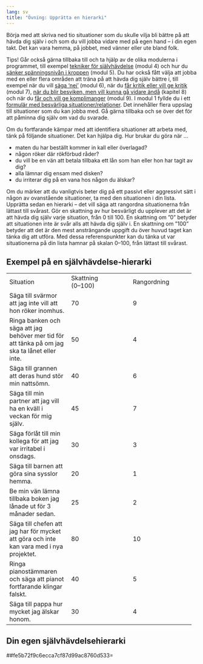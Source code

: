 ```yaml
---
lang: sv
title: "Övning: Upprätta en hierarki"
---
```


Börja med att skriva ned tio situationer som du skulle vilja bli bättre
på att hävda dig själv i och som du vill jobba vidare med på egen hand
-- i din egen takt. Det kan vara hemma, på jobbet, med vänner eller ute
bland folk.

[[Tips!]{.rlabel} Går också gärna tillbaka till och ta hjälp av de olika
modulerna i programmet, till exempel [tekniker för
självhävdelse](https://www.iterapi.se/sites/respekt/program/4-m-ngdtr-na-konstruktiv-sj-lvh-vdelse-i-vardagen)
(modul 4) och hur du [sänker spänningsnivån i
kroppen](https://www.iterapi.se/sites/respekt/program/5-hitta-dina-s-tt-att-s-nka-sp-nningsniv-n)
(modul 5). Du har också fått välja att jobba med en eller flera områden
att träna på att hävda dig själv bättre i, till exempel när du vill
[säga
'nej'](https://www.iterapi.se/sites/respekt/program/6-s-ga-nej-konstruktivt)
(modul 6), när du [får kritik eller vill ge
kritik](https://www.iterapi.se/sites/respekt/program/7-hantera-kritik-konstruktivt)
(modul 7), [när du blir besviken, men vill kunna gå vidare
ändå](https://www.iterapi.se/sites/respekt/program/8-hantera-besvikelser-konstruktivt)
(kapitel 8) och när du [får och vill ge
komplimanger](https://www.iterapi.se/sites/respekt/program/9-ge-och-ta-emot-komplimanger-konstruktivt)
(modul 9). ]{.rtip} I modul 1 fyllde du i ett [formulär med besvärliga
situationer/relationer](https://www.iterapi.se/sites/respekt/program/1-hur-h-vdar-man-sig-sj-lv-konstruktivt-/6-uppgift-hur-bra-r-du-p-att-h-vda-dig-sj-lv-).
Det innehåller flera uppslag till situationer som du kan jobba med. Gå
gärna tillbaka och se över det för att påminna dig själv om vad du
svarade.

Om du fortfarande kämpar med att identifiera situationer att arbeta med,
tänk på följande situationer. Det kan hjälpa dig. Hur brukar du göra när
...

-   maten du har beställt kommer in kall eller överlagad?
-   någon röker där rökförbud råder?
-   du vill be en vän att betala tillbaka ett lån som han eller hon har
    tagit av dig?
-   alla lämnar dig ensam med disken?
-   du irriterar dig på en vana hos någon du älskar?

Om du märker att du vanligtvis beter dig på ett passivt eller aggressivt
sätt i någon av ovanstående situationer, ta med den situationen i din
lista. Upprätta sedan en hierarki -- det vill säga att rangordna
situationerna från lättast till svårast. Gör en skattning av hur
besvärligt du upplever att det är att hävda dig själv varje situation,
från 0 till 100. En skattning om ”0” betyder att situationen inte är
svår alls att hävda dig själv i. En skattning om ”100” betyder att det
är den mest ansträngande uppgift du över huvud taget kan tänka dig att
utföra. Med dessa referenspunkter kan du tänka ut var situationerna på
din lista hamnar på skalan 0--100, från lättast till svårast.

## Exempel på en självhävdelse-hierarki

  ----------------------- ----------------------- -----------------------
  Situation               Skattning\              Rangordning
                          (0--100)                

  Säga till svärmor att   70                      9
  jag inte vill att hon                           
  röker inomhus.                                  

  Ringa banken och säga   50                      4
  att jag behöver mer tid                         
  för att tänka på om jag                         
  ska ta lånet eller                              
  inte.                                           

  Säga till grannen att   40                      6
  deras hund stör min                             
  nattsömn.                                       

  Säga till min partner   45                      7
  att jag vill ha en                              
  kväll i veckan för mig                          
  själv.                                          

  Säga förlåt till min    30                      3
  kollega för att jag var                         
  irritabel i onsdags.                            

  Säga till barnen att    20                      1
  göra sina sysslor                               
  hemma.                                          

  Be min vän lämna        25                      2
  tillbaka boken jag                              
  lånade ut för 3 månader                         
  sedan.                                          

  Säga till chefen att    80                      10
  jag har för mycket att                          
  göra och inte kan vara                          
  med i nya projektet.                            

  Ringa pianostämmaren    40                      5
  och säga att pianot                             
  fortfarande klingar                             
  falskt.                                         

  Säga till pappa hur     30                      4
  mycket jag älskar                               
  honom.                                          

                                                  
  ----------------------- ----------------------- -----------------------

## Din egen självhävdelsehierarki

##fe5b72f9c6ecca7cf87d99ac8760d533=
